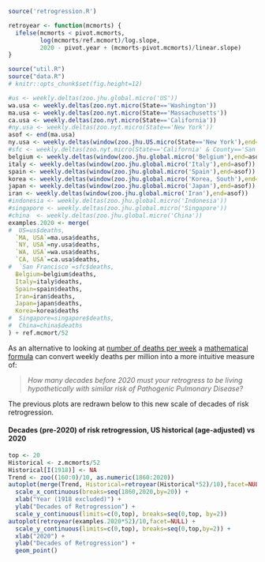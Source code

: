 
```r
source('retrogression.R')

retroyear <- function(mcmorts) {
  ifelse(mcmorts < pivot.mcmorts,
         log(mcmorts/ref.mcmort)/log.slope,
         2020 - pivot.year + (mcmorts-pivot.mcmorts)/linear.slope)
}

source("util.R")
source("data.R")
# knitr::opts_chunk$set(fig.height=12) 
```

```r
#us <- weekly.deltas(zoo.jhu.global.micro('US'))
wa.usa <- weekly.deltas(zoo.nyt.micro(State=='Washington'))
ma.usa <- weekly.deltas(zoo.nyt.micro(State=='Massachusetts'))
ca.usa <- weekly.deltas(zoo.nyt.micro(State=='California'))
#ny.usa <- weekly.deltas(zoo.nyt.micro(State=='New York'))
asof <- end(ma.usa)
ny.usa <- weekly.deltas(window(zoo.jhu.US.micro(State=='New York'),end=asof))
#sfc <- weekly.deltas(zoo.nyt.micro(State=='California' & County=='San Francisco'))
belgium <- weekly.deltas(window(zoo.jhu.global.micro('Belgium'),end=asof))
italy <- weekly.deltas(window(zoo.jhu.global.micro('Italy'),end=asof))
spain <- weekly.deltas(window(zoo.jhu.global.micro('Spain'),end=asof))
korea <- weekly.deltas(window(zoo.jhu.global.micro('Korea, South'),end=asof))
japan <- weekly.deltas(window(zoo.jhu.global.micro('Japan'),end=asof))
iran <- weekly.deltas(window(zoo.jhu.global.micro('Iran'),end=asof))
#indonesia <- weekly.deltas(zoo.jhu.global.micro('Indonesia'))
#singapore <- weekly.deltas(zoo.jhu.global.micro('Singapore'))
#china  <- weekly.deltas(zoo.jhu.global.micro('China'))
examples.2020 <- merge(
#  US=us$deaths,
  `MA, USA`=ma.usa$deaths,
  `NY, USA`=ny.usa$deaths,
  `WA, USA`=wa.usa$deaths,
  `CA, USA`=ca.usa$deaths,
#  `San Francisco`=sfc$deaths,
  Belgium=belgium$deaths,
  Italy=italy$deaths,
  Spain=spain$deaths,
  Iran=iran$deaths,
  Japan=japan$deaths,
  Korea=korea$deaths
#  Singapore=singapore$deaths,
#  China=china$deaths
) + ref.mcmort/52
```

As an alternative to looking at
[number of deaths per week](history.html)
a [mathematical formula](retrogression-math.html)
can convert weekly deaths per million into a more intuitive
measure of:

> *How many decades before 2020 must your retrogress to be living
> hypothetically with similar risk of Pathogenic Pulmonary Disease?*

The previous plots are redrawn below to this new scale of decades
of risk retrogression.


#### Decades (pre-2020) of risk retrogression, US historical (age-adjusted) vs 2020

```r
top <- 20
Historical <- z.mcmorts/52
Historical[I(1918)] <- NA
Trend <- zoo((160:0)/10, as.numeric(1860:2020))
autoplot(merge(Trend, Historical=retroyear(Historical*52)/10),facet=NULL) +
  scale_x_continuous(breaks=seq(1860,2020,by=20)) +
  xlab("Year (1918 excluded)") +
  ylab("Decades of Retrogression") +
  scale_y_continuous(limits=c(0,top), breaks=seq(0,top, by=2))
autoplot(retroyear(examples.2020*52)/10,facet=NULL) +
  scale_y_continuous(limits=c(0,top), breaks=seq(0,top,by=2)) +
  xlab("2020") +
  ylab("Decades of Retrogression") +
  geom_point()
```

